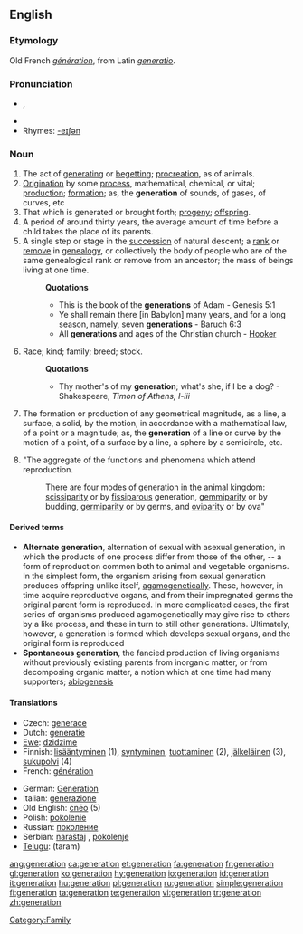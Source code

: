 {{rfc}}
{{see|Generation|génération}}
{{wikipedia|Generation}}
==English==

===Etymology===
Old French ''[[génération]]'', from Latin ''[[generatio]]''.

===Pronunciation===
* {{IPA|/ˌʤɛnəˈɹeɪʃən/}}, {{SAMPA|/%dZEn@"reIS@n/}}
* {{audio|en-us-generation.ogg|Audio (US)}}
* Rhymes: [[Rhymes:English:-eɪʃǝn|-eɪʃǝn]]

===Noun===
{{en-noun}}

# The act of [[generating]] or [[begetting]]; [[procreation]], as of animals.
# [[origination|Origination]] by some [[process]], mathematical, chemical, or vital; [[production]]; [[formation]]; as, the '''generation''' of sounds, of gases, of curves, etc
# That which is generated or brought forth; [[progeny]]; [[offspring]].
# A period of around thirty years, the average amount of time before a child takes the place of its parents.
# A single step or stage in the [[succession]] of natural descent; a [[rank]] or [[remove]] in [[genealogy]], or collectively the body of people who are of the same genealogical rank or remove from an ancestor; the mass of beings living at one time.
#: '''Quotations'''
#:* This is the book of the '''generations''' of Adam - Genesis 5:1
#:* Ye shall remain there [in Babylon] many years, and for a long season, namely, seven '''generations''' - Baruch 6:3
#:* All '''generations''' and ages of the Christian church - [[Hooker]]
# Race; kind; family; breed; stock.
#: '''Quotations'''
#:* Thy mother's of my '''generation'''; what's she, if I be a dog? - Shakespeare, ''Timon of Athens, I-iii''
# {{geometry}} The formation or production of any geometrical magnitude, as a line, a surface, a solid, by the motion, in accordance with a mathematical law, of a point or a magnitude; as, the '''generation''' of a line or curve by the motion of a point, of a surface by a line, a sphere by a semicircle, etc.
# {{biology}} "The aggregate of the functions and phenomena which attend reproduction.
#: There are four modes of generation in the animal kingdom: [[scissiparity]] or by [[fissiparous]] generation, [[gemmiparity]] or by budding, [[germiparity]] or by germs, and [[oviparity]] or by ova"

====Derived terms====
* '''Alternate generation''', {{biology}} alternation of sexual with asexual generation, in which the products of one process differ from those of the other, -- a form of reproduction common both to animal and vegetable organisms. In the simplest form, the organism arising from sexual generation produces offspring unlike itself, [[agamogenetically]]. These, however, in time acquire reproductive organs, and from their impregnated germs the original parent form is reproduced. In more complicated cases, the first series of organisms produced agamogenetically may give rise to others by a like process, and these in turn to still other generations. Ultimately, however, a generation is formed which develops sexual organs, and the original form is reproduced
* '''Spontaneous generation''', {{biology}} the fancied production of living organisms without previously existing parents from inorganic matter, or from decomposing organic matter, a notion which at one time had many supporters; [[abiogenesis]]

====Translations====
{{trans-top|fixme=Translation table header lacks gloss}}
* Czech: [[generace]] {{f}}
* Dutch: [[generatie]]
* [[Ewe]]: [[dzidzime]] {{n}}
* Finnish: [[lisääntyminen]] (1), [[syntyminen]], [[tuottaminen]] (2), [[jälkeläinen]] (3), [[sukupolvi]] (4)
* French: [[génération]]
{{trans-mid}}
* German: [[Generation]] {{f}}
* Italian: [[generazione]] {{f}}
* Old English: [[cneo|cnēo]] {{n}} (5)
* Polish: [[pokolenie]] {{n}}
* Russian: [[поколение]] {{f}}
* Serbian: [[naraštaj]] {{m}}, [[pokolenje]] {{n}}
* [[Telugu]]:  {{t|te|తరం|sc=Telu}} (taram)
{{trans-bottom}}

[[Category:Family]]

[[ang:generation]]
[[ca:generation]]
[[et:generation]]
[[fa:generation]]
[[fr:generation]]
[[gl:generation]]
[[ko:generation]]
[[hy:generation]]
[[io:generation]]
[[id:generation]]
[[it:generation]]
[[hu:generation]]
[[pl:generation]]
[[ru:generation]]
[[simple:generation]]
[[fi:generation]]
[[ta:generation]]
[[te:generation]]
[[vi:generation]]
[[tr:generation]]
[[zh:generation]]